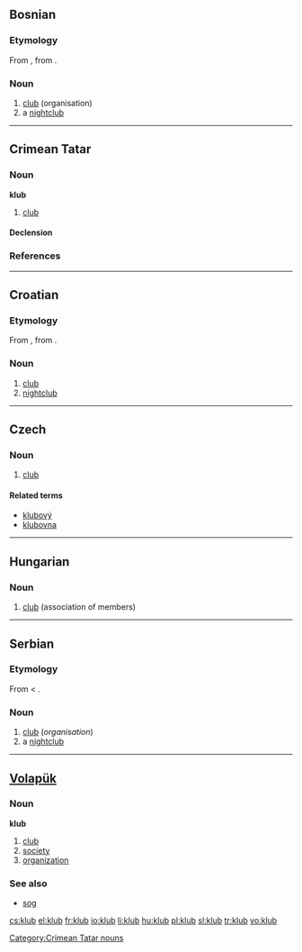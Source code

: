 ==Bosnian==

===Etymology===
From {{etyl|de|bs}} {{term|Klub|lang=de}}, from {{etyl|en|bs}} {{term|club}}.

===Noun===
{{bs-noun|g=m|klubovi}}

# [[club]] (organisation)
# a [[nightclub]]

----

==Crimean Tatar==

===Noun===
'''klub'''

# [[club]]

====Declension====
{{crh-latin-noun|nıñ|ğa|nı|da|dan}}

===References===
{{R:Useinov-Mireev 2002}}

[[Category:Crimean Tatar nouns]]

----

==Croatian==

===Etymology===
From {{etyl|de|hr}} {{term|Klub|lang=de}}, from {{etyl|en|hr}} {{term|club}}.

===Noun===
{{hr-noun|m}}

# [[club]] {{i|association of members}}
# [[nightclub]]

----

==Czech==

===Noun===
{{cs-noun|g=m}}

# [[club]] {{i|association of members}}

====Related terms====
* [[klubový]] {{m}}
* [[klubovna]] {{f}}

----

==Hungarian==

===Noun===
{{hu-noun|ok}}

# [[club]] (association of members)

----

==Serbian==

===Etymology===
From {{etyl|de|sr}} {{term|Klub|lang=de}} < {{etyl|en|sr}} {{term|club}}.

===Noun===
{{sr-noun|g=m|pl=klubovi|cyr=клуб}}

# [[club]] (''organisation'')
# a [[nightclub]]

----

==[[Volapük]]==

===Noun===
'''klub'''

# [[club]]
# [[society]]
# [[organization]]

===See also===
* [[sog]]

[[cs:klub]]
[[el:klub]]
[[fr:klub]]
[[io:klub]]
[[li:klub]]
[[hu:klub]]
[[pl:klub]]
[[sl:klub]]
[[tr:klub]]
[[vo:klub]]